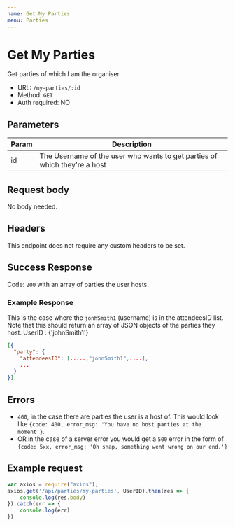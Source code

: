 ```yaml
---
name: Get My Parties
menu: Parties
---
```


# Get My Parties
Get parties of which I am the organiser
- URL: `/my-parties/:id`
- Method: `GET`
- Auth required: NO

## Parameters
|Param    |Description                                                              |
|---------|-------------------------------------------------------------------------|
|id       |The Username of the user who wants to get parties of which they're a host|

## Request body
No body needed.

## Headers  
This endpoint does not require any custom headers to be set.

## Success Response
Code: `200` with an array of parties the user hosts.
### Example Response
This is the case where the `jonhSmith1` (username) is in the attendeesID list. Note that this should return an array of JSON objects of the parties they host.
UserID : {'johnSmith1'}
```json
[{
  "party": {
    "attendeesID": [.....,"johnSmith1",....],
    ...
  }
}]
```

## Errors
- `400`, in the case there are parties the user is a host of. This would look like `{code: 400, error_msg: 'You have no host parties at the moment'}`.
- OR in the case of a server error you would get a `500` error in the form of `{code: 5xx, error_msg: 'Oh snap, something went wrong on our end.'}`

## Example request
```js
var axios = require("axios");
axios.get('/api/parties/my-parties', UserID).then(res => {
    console.log(res.body)
}).catch(err => {
    console.log(err)
})
```